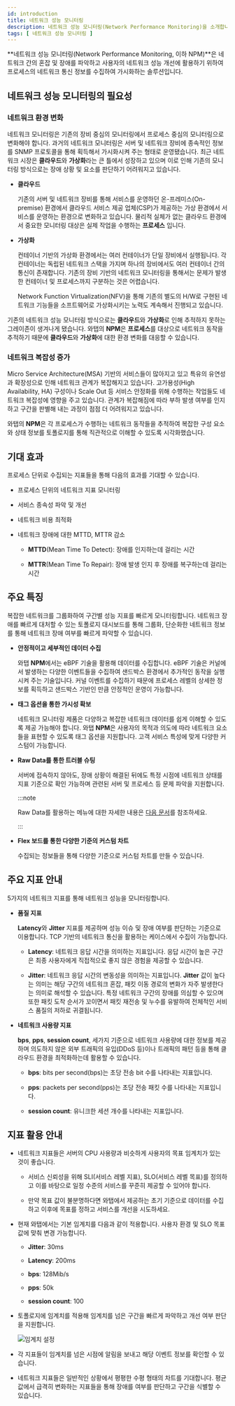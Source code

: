 ```yaml
---
id: introduction
title: 네트워크 성능 모니터링
description: 네트워크 성능 모니터링(Network Performance Monitoring)을 소개합니다.
tags: [ 네트워크 성능 모니터링 ]
---
```


**네트워크 성능 모니터링(Network Performance Monitoring, 이하 NPM)**은 네트워크 간의 혼잡 및 장애를 파악하고 사용자의 네트워크 성능 개선에 활용하기 위하여 프로세스의 네트워크 통신 정보를 수집하여 가시화하는 솔루션입니다.

## 네트워크 성능 모니터링의 필요성

### 네트워크 환경 변화

네트워크 모니터링은 기존의 장비 중심의 모니터링에서 프로세스 중심의 모니터링으로 변화해야 합니다. 과거의 네트워크 모니터링은 서버 및 네트워크 장비에 종속적인 정보를 SNMP 프로토콜을 통해 획득해서 가시화시켜 주는 형태로 운영됐습니다. 최근 네트워크 시장은 **클라우드**와 **가상화**라는 큰 틀에서 성장하고 있으며 이로 인해 기존의 모니터링 방식으로는 장애 상황 및 요소를 판단하기 어려워지고 있습니다.

* **클라우드**

  기존의 서버 및 네트워크 장비를 통해 서비스를 운영하던 온-프레미스(On-premise) 환경에서 클라우드 서비스 제공 업체(CSP)가 제공하는 가상 환경에서 서비스를 운영하는 환경으로 변화하고 있습니다. 물리적 실체가 없는 클라우드 환경에서 중요한 모니터링 대상은 실제 작업을 수행하는 **프로세스** 입니다.

* **가상화**

  컨테이너 기반의 가상화 환경에서는 여러 컨테이너가 단일 장비에서 실행됩니다. 각 컨테이너는 독립된 네트워크 스택을 가지며 하나의 장비에서도 여러 컨테이너 간의 통신이 존재합니다. 기존의 장비 기반의 네트워크 모니터링을 통해서는 문제가 발생한 컨테이너 및 프로세스까지 구분하는 것은 어렵습니다.

  Network Function Virtualization(NFV)을 통해 기존의 별도의 H/W로 구현된 네트워크 기능들을 소프트웨어로 가상화시키는 노력도 계속해서 진행되고 있습니다.

기존의 네트워크 성능 모니터링 방식으로는 **클라우드**와 **가상화**로 인해 추적하지 못하는 그레이존이 생겨나게 됐습니다. 와탭의 **NPM**은 **프로세스**를 대상으로 네트워크 동작을 추적하기 때문에 **클라우드**와 **가상화**에 대한 환경 변화를 대응할 수 있습니다.


### 네트워크 복잡성 증가

Micro Service Architecture(MSA) 기반의 서비스들이 많아지고 있고 특유의 유연성과 확장성으로 인해 네트워크 관계가 복잡해지고 있습니다. 고가용성(High Availability, HA) 구성이나 Scale Out 등 서비스 안정화를 위해 수행하는 작업들도 네트워크 복잡성에 영향을 주고 있습니다. 관계가 복잡해짐에 따라 부하 발생 여부를 인지하고 구간을 판별해 내는 과정이 점점 더 어려워지고 있습니다.

와탭의 **NPM**은 각 프로세스가 수행하는 네트워크 동작들을 추적하여 복잡한 구성 요소와 상태 정보를 토폴로지를 통해 직관적으로 이해할 수 있도록 시각화했습니다.


## 기대 효과

프로세스 단위로 수집되는 지표들을 통해 다음의 효과를 기대할 수 있습니다.

* 프로세스 단위의 네트워크 지표 모니터링

* 서비스 종속성 파악 및 개선

* 네트워크 비용 최적화

* 네트워크 장애에 대한 MTTD, MTTR 감소
  
  - **MTTD**(Mean Time To Detect): 장애를 인지하는데 걸리는 시간
  
  - **MTTR**(Mean Time To Repair): 장애 발생 인지 후 장애를 복구하는데 걸리는 시간


## 주요 특징

복잡한 네트워크를 그룹화하여 구간별 성능 지표를 빠르게 모니터링합니다. 네트워크 장애를 빠르게 대처할 수 있는 토폴로지 대시보드를 통해 그룹화, 단순화한 네트워크 정보를 통해 네트워크 장애 여부를 빠르게 파악할 수 있습니다.

* **안정적이고 세부적인 데이터 수집**

  와탭 **NPM**에서는 eBPF 기술을 활용해 데이터를 수집합니다. eBPF 기술은 커널에서 발생하는 다양한 이벤트들을 수집하여 샌드박스 환경에서 추가적인 동작을 실행시켜 주는 기술입니다. 커널 이벤트를 수집하기 때문에 프로세스 레벨의 상세한 정보를 획득하고 샌드박스 기반인 만큼 안정적인 운영이 가능합니다.

* **태그 옵션을 통한 가시성 확보**

  네트워크 모니터링 제품은 다양하고 복잡한 네트워크 데이터를 쉽게 이해할 수 있도록 제공 가능해야 합니다. 와탭 **NPM**은 사용자의 목적과 의도에 따라 네트워크 요소들을 표현할 수 있도록 태그 옵션을 지원합니다. 고객 서비스 특성에 맞게 다양한 커스텀이 가능합니다.

* **Raw Data를 통한 트러블 슈팅**
  
  서버에 접속하지 않아도, 장애 상황이 해결된 뒤에도 특정 시점에 네트워크 상태를 지표 기준으로 확인 가능하며 관련된 서버 및 프로세스 등 문제 파악을 지원합니다.
  
  :::note
  
  Raw Data를 활용하는 메뉴에 대한 자세한 내용은 [다음 문서](npm/analysis-tcp-udp-sessions)를 참조하세요.
  
  :::

* **Flex 보드를 통한 다양한 기준의 커스텀 차트**

  수집되는 정보들을 통해 다양한 기준으로 커스텀 차트를 만들 수 있습니다.


## 주요 지표 안내

5가지의 네트워크 지표를 통해 네트워크 성능을 모니터링합니다.

* **품질 지표**

  **Latency**와 **Jitter** 지표를 제공하며 성능 이슈 및 장애 여부를 판단하는 기준으로 이용합니다. TCP 기반의 네트워크 통신을 활용하는 케이스에서 수집이 가능합니다.

  - **Latency**: 네트워크 응답 시간을 의미하는 지표입니다. 응답 시간이 높은 구간은 최종 사용자에게 직접적으로 좋지 않은 경험을 제공할 수 있습니다.

  - **Jitter**: 네트워크 응답 시간의 변동성을 의미하는 지표입니다. **Jitter** 값이 높다는 의미는 해당 구간의 네트워크 혼잡, 패킷 이동 경로의 변화가 자주 발생한다는 의미로 해석할 수 있습니다. 특정 네트워크 구간의 장애를 의심할 수 있으며 또한 패킷 도착 순서가 꼬이면서 패킷 재전송 및 누수를 유발하여 전체적인 서비스 품질의 저하로 귀결됩니다.

* **네트워크 사용량 지표**

  **bps**, **pps**, **session count**, 세가지 기준으로 네트워크 사용량에 대한 정보를 제공하며 의도하지 않은 외부 트래픽의 유입(DDoS 등)이나 트래픽의 패턴 등을 통해 클라우드 환경을 최적화하는데 활용할 수 있습니다.
  
  - **bps**: bits per second(bps)는 초당 전송 bit 수를 나타내는 지표입니다.
  
  - **pps**: packets per second(pps)는 초당 전송 패킷 수를 나타내는 지표입니다.
  
  - **session count**: 유니크한 세션 개수를 나타내는 지표입니다.

## 지표 활용 안내

* 네트워크 지표들은 서버의 CPU 사용량과 비슷하게 사용자의 목표 임계치가 있는 것이 좋습니다.

  - 서비스 신뢰성을 위해 SLI(서비스 레벨 지표), SLO(서비스 레벨 목표)를 정의하고 이를 바탕으로 일정 수준의 서비스를 꾸준히 제공할 수 있어야 합니다.

  - 만약 목표 값이 불분명하다면 와탭에서 제공하는 초기 기준으로 데이터를 수집하고 이후에 목표를 정하고 서비스를 개선을 시도하세요.

* 현재 와탭에서는 기본 임계치를 다음과 같이 적용합니다. 사용자 환경 및 SLO 목표 값에 맞춰 변경 가능합니다.
  
  - **Jitter**: 30ms
  
  - **Latency**: 200ms
  
  - **bps**: 128Mib/s
  
  - **pps**: 50k
  
  - **session count**: 100

* 토폴로지에 임계치를 적용해 임계치를 넘은 구간을 빠르게 파악하고 개선 여부 판단을 지원합니다.

  ![임계치 설정](/img/npm-threshold-sample.png)

* 각 지표들이 임계치를 넘은 시점에 알림을 보내고 해당 이벤트 정보를 확인할 수 있습니다.

* 네트워크 지표들은 일반적인 상황에서 평평한 수평 형태의 차트를 기대합니다. 평균 값에서 급격히 변화하는 지표들을 통해 장애를 여부를 판단하고 구간을 식별할 수 있습니다.

